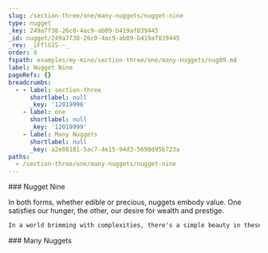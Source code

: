 ```yaml
---
slug: /section-three/one/many-nuggets/nugget-nine
type: nugget
_key: 249a7f38-26c0-4ac9-ab09-b419af839445
_id: nugget/249a7f38-26c0-4ac9-ab09-b419af839445
_rev: _iFflG1S--_
order: 9
fspath: examples/my-mine/section-three/one/many-nuggets/nug09.md
label: Nugget Nine
pageRefs: {}
breadcrumbs:
  - - label: section-three
      shortlabel: null
      _key: '12019996'
    - label: one
      shortlabel: null
      _key: '12019999'
    - label: Many Nuggets
      shortlabel: null
      _key: a2e08181-5ac7-4e15-94d3-5698d95b723a
paths:
  - /section-three/one/many-nuggets/nugget-nine
---
```


<NuggetArea>
<Nugget slug="/section-three/one/many-nuggets/nugget-nine" type="nugget" _key="249a7f38-26c0-4ac9-ab09-b419af839445" _id="nugget/249a7f38-26c0-4ac9-ab09-b419af839445" _rev="_iFflG1S--_" order="9" fspath="examples/my-mine/section-three/one/many-nuggets/nug09.md" label="Nugget Nine" paths="/section-three/one/many-nuggets/nugget-nine">
<NuggetBody>
### Nugget Nine

In both forms, whether edible or precious, nuggets embody value. One satisfies our hunger, the other, our desire for wealth and prestige.

```txt
In a world brimming with complexities, there's a simple beauty in these small, potent treasures.
```

</NuggetBody>
<Breadcrumbs>
<Crumbs>
<Crumb _key="12019996" label="section-three" /><Crumb _key="12019999" label="one" /><Crumb _key="a2e08181-5ac7-4e15-94d3-5698d95b723a" label="Many Nuggets" />
</Crumbs>
</Breadcrumbs>
</Nugget>

<NuggetsInbound>
</NuggetsInbound>
<NuggetsOutbound>
</NuggetsOutbound>
</NuggetArea>
<PassagesInbound>
<Passage direction="inbound" type="passage" _key="a2e08181-5ac7-4e15-94d3-5698d95b723a" _id="passage/a2e08181-5ac7-4e15-94d3-5698d95b723a" _rev="_iFflG1G--_" passage="many-nuggets" fspath="examples/my-mine/section-three/one/many-nuggets.md" label="Many Nuggets" paths="/section-three/one/many-nuggets" slug="/section-three/one/many-nuggets">
<NuggetBody>
### Many Nuggets

</NuggetBody>
<Breadcrumbs>
<Crumbs>
<Crumb _key="12019996" label="section-three" /><Crumb _key="12019999" label="one" />
</Crumbs>
</Breadcrumbs>
</Passage>

</PassagesInbound>
<PassagesOutbound>
</PassagesOutbound>